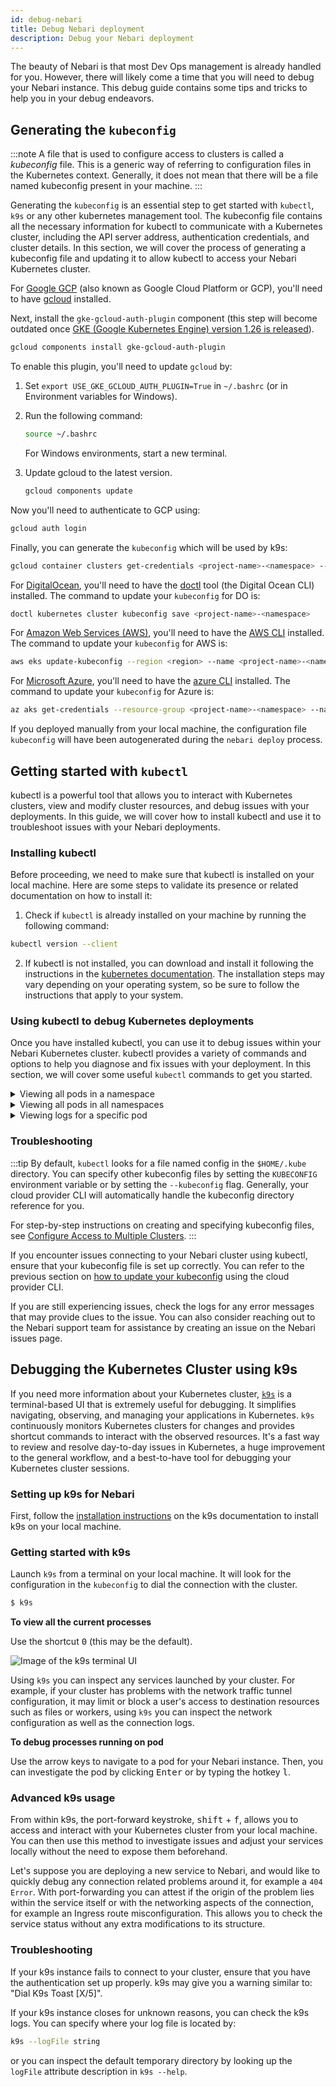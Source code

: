 ```yaml
---
id: debug-nebari
title: Debug Nebari deployment
description: Debug your Nebari deployment
---
```


The beauty of Nebari is that most Dev Ops management is already handled for you.
However, there will likely come a time that you will need to debug your Nebari
instance. This debug guide contains some tips and tricks to help you in your
debug endeavors.

## Generating the `kubeconfig`

:::note
A file that is used to configure access to clusters is called a _kubeconfig_ file.
This is a generic way of referring to configuration files in the Kubernetes context.
Generally, it does not mean that there will be a file named kubeconfig present in your machine.
:::

Generating the `kubeconfig` is an essential step to get started with `kubectl`, `k9s` or
any other kubernetes management tool. The kubeconfig file contains all the necessary
information for kubectl to communicate with a Kubernetes cluster, including the API
server address, authentication credentials, and cluster details. In this section, we
will cover the process of generating a kubeconfig file and updating it to allow
kubectl to access your Nebari Kubernetes cluster.


<div style={{'border-radius': '15px', 'border': '2px solid var(--ifm-color-background)', 'padding': '20px' }}>
<Tabs>

<TabItem value="gcp" label="Google GCP" default>

For [Google GCP](https://cloud.google.com/) (also known as Google Cloud
Platform or GCP), you'll need to have
[gcloud](https://cloud.google.com/sdk/docs/install) installed.

Next, install the `gke-gcloud-auth-plugin` component (this step will become
outdated once [GKE (Google Kubernetes Engine) version 1.26 is released](https://cloud.google.com/blog/products/containers-kubernetes/kubectl-auth-changes-in-gke)).

```bash
gcloud components install gke-gcloud-auth-plugin
```

To enable this plugin, you'll need to update `gcloud` by:

1. Set `export USE_GKE_GCLOUD_AUTH_PLUGIN=True` in `~/.bashrc` (or in
   Environment variables for Windows).

2. Run the following command:

   ```bash
   source ~/.bashrc
   ```

   For Windows environments, start a new terminal.

3. Update gcloud to the latest version.

   ```bash
   gcloud components update
   ```

Now you'll need to authenticate to GCP using:

```bash
gcloud auth login
```

Finally, you can generate the `kubeconfig` which will be used by k9s:

```bash
gcloud container clusters get-credentials <project-name>-<namespace> --region <region>
```

</TabItem>

<TabItem value="do" label="Digital Ocean">

For [DigitalOcean](https://docs.digitalocean.com/products/kubernetes/),
you'll need to have the
[doctl](https://docs.digitalocean.com/reference/doctl/how-to/install/) tool
(the Digital Ocean CLI) installed. The command to update your `kubeconfig` for DO is:

```bash
doctl kubernetes cluster kubeconfig save <project-name>-<namespace>
```

</TabItem>

<TabItem value="aws" label="Amazon AWS">

For [Amazon Web Services (AWS)](https://aws.amazon.com/eks/),
you'll need to have the
[AWS CLI](https://docs.aws.amazon.com/cli/latest/userguide/getting-started-install.html)
installed. The command to update your `kubeconfig` for AWS is:

```bash
aws eks update-kubeconfig --region <region> --name <project-name>-<namespace>
```

</TabItem>

<TabItem value="azure" label="Azure">

For [Microsoft Azure](https://azure.microsoft.com/en-us/services/kubernetes-service/),
you'll need to have the
[azure CLI](https://learn.microsoft.com/en-us/cli/azure/install-azure-cli)
installed. The command to update your `kubeconfig` for Azure is:

```bash
az aks get-credentials --resource-group <project-name>-<namespace> --name <project-name>-<namespace>
```

</TabItem>

<TabItem value="local" label="Local (Testing)">

If you deployed manually from your local machine, the configuration file
`kubeconfig` will have been autogenerated during the `nebari deploy` process.

</TabItem>

</Tabs>
</div>

## Getting started with `kubectl`

kubectl is a powerful tool that allows you to interact with Kubernetes clusters,
view and modify cluster resources, and debug issues with your deployments. In this
guide, we will cover how to install kubectl and use it to troubleshoot issues with
your Nebari deployments.

### Installing kubectl

Before proceeding, we need to make sure that kubectl is installed on your local machine.
Here are some steps to validate its presence or related documentation on how to install it:

1. Check if `kubectl` is already installed on your machine by running the following
   command:

```bash
kubectl version --client
```

2. If kubectl is not installed, you can download and install it following the instructions
   in the [kubernetes documentation](https://kubernetes.io/docs/tasks/tools/install-kubectl-linux/).
   The installation steps may vary depending on your operating system, so be sure to follow the
   instructions that apply to your system.

### Using kubectl to debug Kubernetes deployments

Once you have installed kubectl, you can use it to debug issues within your Nebari Kubernetes cluster.
kubectl provides a variety of commands and options to help you diagnose and fix issues with your deployment.
In this section, we will cover some useful `kubectl` commands to get you started.

<details><summary>Viewing all pods in a namespace</summary>

To view all the pods in a namespace, use the following command:

```bash
kubectl get pods -n <namespace>
```

This command lists all the pods in the specified namespace. You can use the namespace flag `(-n)`
to specify the namespace you want to view.

</details>

<details><summary>Viewing all pods in all namespaces</summary>

To view the logs for a specific pod, use the following command:

```bash
kubectl logs <pod-name> -n <namespace>
```

Replace `pod-name` with the name of the pod you want to view logs for, and `namespace` with
the namespace the pod is deployed in. This command displays the logs for the specified pod.

:::note
Usually Nebari is deployed into the `dev` namespace, but you can double check the assigned
value by inspecting your `nebari-config.yaml` under the `namespace` key. For more information
refer to [general configuration settings](/docs/explanations/advanced-configuration#general-configuration-settings).
:::

</details>

<details><summary>Viewing logs for a specific pod</summary>

```bash
kubectl exec -it <pod-name> -n <namespace> -- /bin/bash
```

Replace `pod-name` with the name of the pod you want to execute the command in, and `namespace`
with the namespace the pod is deployed in. This command opens a shell inside the specified pod,
allowing you to execute commands as if you were logged into the pod.

</details>

### Troubleshooting

:::tip
By default, `kubectl` looks for a file named config in the `$HOME/.kube` directory.
You can specify other kubeconfig files by setting the `KUBECONFIG` environment variable or
by setting the `--kubeconfig` flag. Generally, your cloud provider CLI will automatically
handle the kubeconfig directory reference for you.

For step-by-step instructions on creating and specifying kubeconfig files, see
[Configure Access to Multiple Clusters](https://kubernetes.io/docs/tasks/access-application-cluster/configure-access-multiple-clusters).
:::

If you encounter issues connecting to your Nebari cluster using kubectl, ensure that your
kubeconfig file is set up correctly. You can refer to the previous section on [how to update your
kubeconfig](#generating-the-kubeconfig) using the cloud provider CLI.

If you are still experiencing issues, check the logs for any error messages that may provide
clues to the issue. You can also consider reaching out to the Nebari support team for assistance
by creating an issue on the Nebari issues page.

## Debugging the Kubernetes Cluster using k9s

If you need more information about your Kubernetes cluster,
[`k9s`](https://k9scli.io/) is a terminal-based UI that is extremely useful
for debugging. It simplifies navigating, observing, and managing your
applications in Kubernetes. `k9s` continuously monitors Kubernetes clusters
for changes and provides shortcut commands to interact with the observed
resources. It's a fast way to review and resolve day-to-day issues in
Kubernetes, a huge improvement to the general workflow, and a best-to-have
tool for debugging your Kubernetes cluster sessions.

### Setting up k9s for Nebari

First, follow the [installation instructions](https://k9scli.io/) on the k9s
documentation to install k9s on your local machine.

### Getting started with k9s

Launch `k9s` from a terminal on your local machine. It will look for the
configuration in the `kubeconfig` to dial the connection with the cluster.

```bash
$ k9s
```

**To view all the current processes**

Use the shortcut <kbd>0</kbd> (this may be the default).

![Image of the k9s terminal UI](/img/how-tos/k9s_UI.png)

Using `k9s` you can inspect any services launched by your cluster. For
example, if your cluster has problems with the network traffic tunnel
configuration, it may limit or block a user's access to destination resources
such as files or workers, using `k9s` you can inspect the network
configuration as well as the connection logs.

**To debug processes running on pod**

Use the arrow keys to navigate to a pod for your Nebari instance. Then,
you can investigate the pod by clicking <kbd>Enter</kbd> or by typing the
hotkey <kbd>l</kbd>.

### Advanced k9s usage

From within k9s, the port-forward keystroke, <kbd>shift</kbd> + <kbd>f</kbd>,
allows you to access and interact with your Kubernetes cluster from your
local machine. You can then use this method to investigate issues and adjust
your services locally without the need to expose them beforehand.

Let's suppose you are deploying a new service to Nebari, and would like to
quickly debug any connection related problems around it, for example a `404 Error`. With port-forwarding you can attest if the origin of the problem
lies within the service itself or with the networking aspects of the
connection, for example an Ingress route misconfiguration. This allows you to
check the service status without any extra modifications to its
structure.

### Troubleshooting

If your k9s instance fails to connect to your cluster, ensure that you have the
authentication set up properly. k9s may give you a warning similar to:
"Dial K9s Toast [X/5]".

If your k9s instance closes for unknown reasons, you can check the k9s logs.
You can specify where your log file is located by:

```bash
k9s --logFile string
```

or you can inspect the default temporary directory by looking up the `logFile`
attribute description in `k9s --help`.
